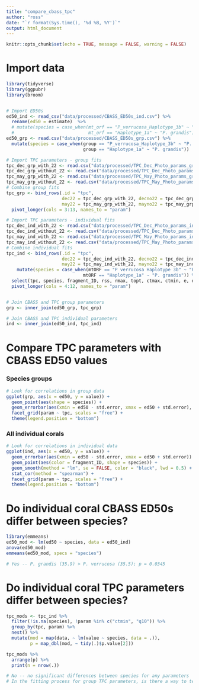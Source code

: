 ```yaml
---
title: "compare_cbass_tpc"
author: "ross"
date: "`r format(Sys.time(), '%d %B, %Y')`"
output: html_document
---
```


```r
knitr::opts_chunk$set(echo = TRUE, message = FALSE, warning = FALSE)
```

# Import data

```r
library(tidyverse)
library(ggpubr)
library(broom)


# Import ED50s
ed50_ind <- read_csv("data/processed/CBASS_ED50s_ind.csv") %>%
  rename(ed50 = estimate)  %>%
  # mutate(species = case_when(mt_orf == "P_verrucosa_Haplotype_3b" ~ "P. verrucosa",
  #                            mt_orf == "Haplotype_1a" ~ "P. grandis"))
ed50_grp <- read.csv("data/processed/CBASS_ED50s_grp.csv") %>%
  mutate(species = case_when(group == "P_verrucosa_Haplotype_3b" ~ "P. verrucosa",
                             group == "Haplotype_1a" ~ "P. grandis"))

# Import TPC parameters - group fits
tpc_dec_grp_with_22 <- read.csv("data/processed/TPC_Dec_Photo_params_grp_with_22.csv")
tpc_dec_grp_without_22 <- read.csv("data/processed/TPC_Dec_Photo_params_grp_without_22.csv")
tpc_may_grp_with_22 <- read.csv("data/processed/TPC_May_Photo_params_grp_with_22.csv")
tpc_may_grp_without_22 <- read.csv("data/processed/TPC_May_Photo_params_grp_without_22.csv")
# Combine group fits
tpc_grp <- bind_rows(.id = "tpc",
                     dec22 = tpc_dec_grp_with_22, decno22 = tpc_dec_grp_without_22, 
                     may22 = tpc_may_grp_with_22, mayno22 = tpc_may_grp_without_22) %>%
  pivot_longer(cols = 3:13, names_to = "param")

# Import TPC parameters - individual fits
tpc_dec_ind_with_22 <- read.csv("data/processed/TPC_Dec_Photo_params_ind_with_22.csv")
tpc_dec_ind_without_22 <- read.csv("data/processed/TPC_Dec_Photo_params_ind_without_22.csv")
tpc_may_ind_with_22 <- read.csv("data/processed/TPC_May_Photo_params_ind_with_22.csv")
tpc_may_ind_without_22 <- read.csv("data/processed/TPC_May_Photo_params_ind_without_22.csv")
# Combine individual fits
tpc_ind <- bind_rows(.id = "tpc",
                     dec22 = tpc_dec_ind_with_22, decno22 = tpc_dec_ind_without_22, 
                     may22 = tpc_may_ind_with_22, mayno22 = tpc_may_ind_without_22) %>%
    mutate(species = case_when(mtORF == "P verrucosa Haplotype 3b" ~ "P. verrucosa",
                             mtORF == "Haplotype_1a" ~ "P. grandis")) %>%
  select(tpc, species, fragment_ID, rss, rmax, topt, ctmax, ctmin, e, eh, q10, thermal_safety_margin) %>%
  pivot_longer(cols = 4:12, names_to = "param")


# Join CBASS and TPC group parameters
grp <- inner_join(ed50_grp, tpc_grp)

# Join CBASS and TPC individual parameters
ind <- inner_join(ed50_ind, tpc_ind)
```


# Compare TPC parameters with CBASS ED50 values

### Species groups
```r
# Look for correlations in group data
ggplot(grp, aes(x = ed50, y = value)) +
  geom_point(aes(shape = species)) +
  geom_errorbar(aes(xmin = ed50 - std.error, xmax = ed50 + std.error), width = 0) +
  facet_grid(param ~ tpc, scales = "free") +
  theme(legend.position = "bottom")
```

### All individual corals
```r
# Look for correlations in individual data
ggplot(ind, aes(x = ed50, y = value)) + 
  geom_errorbar(aes(xmin = ed50 - std.error, xmax = ed50 + std.error)) +
  geom_point(aes(color = fragment_ID, shape = species)) +
  geom_smooth(method = "lm", se = FALSE, color = "black", lwd = 0.5) +
  stat_cor(method = "spearman") +
  facet_grid(param ~ tpc, scales = "free") +
  theme(legend.position = "bottom")
```

# Do individual coral CBASS ED50s differ between species?
```r
library(emmeans)
ed50_mod <- lm(ed50 ~ species, data = ed50_ind)
anova(ed50_mod)
emmeans(ed50_mod, specs = "species")

# Yes -- P. grandis (35.9) > P. verrucosa (35.5); p = 0.0345
```

# Do individual coral TPC parameters differ between species?
```r
tpc_mods <- tpc_ind %>%
  filter(!is.na(species), !param %in% c("ctmin", "q10")) %>%
  group_by(tpc, param) %>%
  nest() %>%
  mutate(mod = map(data, ~ lm(value ~ species, data = .)),
         p = map_dbl(mod, ~ tidy(.)$p.value[2]))

tpc_mods %>% 
  arrange(p) %>%
  print(n = nrow(.))

# No -- no significant differences between species for any parameters
# In the fitting process for group TPC parameters, is there a way to test for statistically significant differences between speceis?
```

